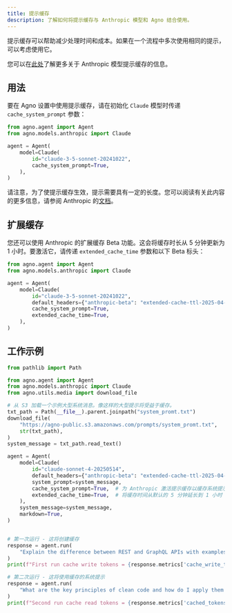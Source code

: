 ```yaml
---
title: 提示缓存
description: 了解如何将提示缓存与 Anthropic 模型和 Agno 结合使用。
---
```


提示缓存可以帮助减少处理时间和成本。如果在一个流程中多次使用相同的提示，可以考虑使用它。

您可以在[此处](https://docs.anthropic.com/en/docs/build-with-claude/prompt-caching)了解更多关于 Anthropic 模型提示缓存的信息。

## 用法

要在 Agno 设置中使用提示缓存，请在初始化 `Claude` 模型时传递 `cache_system_prompt` 参数：

```python
from agno.agent import Agent
from agno.models.anthropic import Claude

agent = Agent(
    model=Claude(
        id="claude-3-5-sonnet-20241022",
        cache_system_prompt=True,
    ),
)
```

请注意，为了使提示缓存生效，提示需要具有一定的长度。您可以阅读有关此内容的更多信息，请参阅 Anthropic 的[文档](https://docs.anthropic.com/en/docs/build-with-claude/prompt-caching#cache-limitations)。


## 扩展缓存

您还可以使用 Anthropic 的扩展缓存 Beta 功能。这会将缓存时长从 5 分钟更新为 1 小时。要激活它，请传递 `extended_cache_time` 参数和以下 Beta 标头：

```python
from agno.agent import Agent
from agno.models.anthropic import Claude

agent = Agent(
    model=Claude(
        id="claude-3-5-sonnet-20241022",
        default_headers={"anthropic-beta": "extended-cache-ttl-2025-04-11"},
        cache_system_prompt=True,
        extended_cache_time=True,
    ),
)
```

## 工作示例

```python cookbook/models/anthropic/prompt_caching_extended.py
from pathlib import Path

from agno.agent import Agent
from agno.models.anthropic import Claude
from agno.utils.media import download_file

# 从 S3 加载一个示例大型系统消息。像这样的大型提示将受益于缓存。
txt_path = Path(__file__).parent.joinpath("system_promt.txt")
download_file(
    "https://agno-public.s3.amazonaws.com/prompts/system_promt.txt",
    str(txt_path),
)
system_message = txt_path.read_text()

agent = Agent(
    model=Claude(
        id="claude-sonnet-4-20250514",
        default_headers={"anthropic-beta": "extended-cache-ttl-2025-04-11"}, # 设置 Beta 标头以使用扩展缓存时间
        system_prompt=system_message,
        cache_system_prompt=True,  # 为 Anthropic 激活提示缓存以缓存系统提示
        extended_cache_time=True,  # 将缓存时间从默认的 5 分钟延长到 1 小时
    ),
    system_message=system_message,
    markdown=True,
)


# 第一次运行 - 这将创建缓存
response = agent.run(
    "Explain the difference between REST and GraphQL APIs with examples"
)
print(f"First run cache write tokens = {response.metrics['cache_write_tokens']}")  # type: ignore

# 第二次运行 - 这将使用缓存的系统提示
response = agent.run(
    "What are the key principles of clean code and how do I apply them in Python?"
)
print(f"Second run cache read tokens = {response.metrics['cached_tokens']}")  # type: ignore
```
